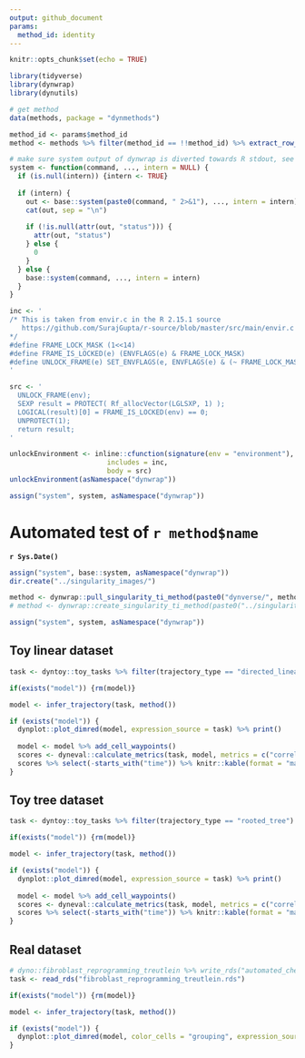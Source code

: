 ```yaml
---
output: github_document
params:
  method_id: identity
---
```


```r
knitr::opts_chunk$set(echo = TRUE)

library(tidyverse)
library(dynwrap)
library(dynutils)

# get method
data(methods, package = "dynmethods")

method_id <- params$method_id
method <- methods %>% filter(method_id == !!method_id) %>% extract_row_to_list(1)

# make sure system output of dynwrap is diverted towards R stdout, see https://gist.github.com/wch/3280369
system <- function(command, ..., intern = NULL) {
  if (is.null(intern)) {intern <- TRUE}
  
  if (intern) {
    out <- base::system(paste0(command, " 2>&1"), ..., intern = intern)
    cat(out, sep = "\n")
    
    if (!is.null(attr(out, "status"))) {
      attr(out, "status")
    } else {
      0
    }
  } else {
    base::system(command, ..., intern = intern)
  }
}

inc <- '
/* This is taken from envir.c in the R 2.15.1 source 
   https://github.com/SurajGupta/r-source/blob/master/src/main/envir.c
*/
#define FRAME_LOCK_MASK (1<<14)
#define FRAME_IS_LOCKED(e) (ENVFLAGS(e) & FRAME_LOCK_MASK)
#define UNLOCK_FRAME(e) SET_ENVFLAGS(e, ENVFLAGS(e) & (~ FRAME_LOCK_MASK))
'

src <- '
  UNLOCK_FRAME(env);
  SEXP result = PROTECT( Rf_allocVector(LGLSXP, 1) );
  LOGICAL(result)[0] = FRAME_IS_LOCKED(env) == 0;
  UNPROTECT(1);
  return result;
'

unlockEnvironment <- inline::cfunction(signature(env = "environment"),
                        includes = inc,
                        body = src)
unlockEnvironment(asNamespace("dynwrap"))

assign("system", system, asNamespace("dynwrap"))
```

# Automated test of __`r method$name`__

**`r Sys.Date()`**

```r
assign("system", base::system, asNamespace("dynwrap"))
dir.create("../singularity_images/")
```


```r
method <- dynwrap::pull_singularity_ti_method(paste0("dynverse/", method_id), singularity_images_folder = "../singularity_images/")
# method <- dynwrap::create_singularity_ti_method(paste0("../singularity_images/", method_id, ".simg"))
```

```r
assign("system", system, asNamespace("dynwrap"))
```

## Toy linear dataset

```r
task <- dyntoy::toy_tasks %>% filter(trajectory_type == "directed_linear") %>% extract_row_to_list(1)

if(exists("model")) {rm(model)}

model <- infer_trajectory(task, method())
```

```r
if (exists("model")) {
  dynplot::plot_dimred(model, expression_source = task) %>% print()
  
  model <- model %>% add_cell_waypoints()
  scores <- dyneval::calculate_metrics(task, model, metrics = c("correlation", "edge_flip"))
  scores %>% select(-starts_with("time")) %>% knitr::kable(format = "markdown")
}
```

## Toy tree dataset

```r
task <- dyntoy::toy_tasks %>% filter(trajectory_type == "rooted_tree") %>% extract_row_to_list(1)

if(exists("model")) {rm(model)}

model <- infer_trajectory(task, method())
```

```r
if (exists("model")) {
  dynplot::plot_dimred(model, expression_source = task) %>% print()
  
  model <- model %>% add_cell_waypoints()
  scores <- dyneval::calculate_metrics(task, model, metrics = c("correlation", "edge_flip"))
  scores %>% select(-starts_with("time")) %>% knitr::kable(format = "markdown")
}
```

## Real dataset

```r
# dyno::fibroblast_reprogramming_treutlein %>% write_rds("automated_checks/fibroblast_reprogramming_treutlein.rds")
task <- read_rds("fibroblast_reprogramming_treutlein.rds")

if(exists("model")) {rm(model)}

model <- infer_trajectory(task, method())
```

```r
if (exists("model")) {
  dynplot::plot_dimred(model, color_cells = "grouping", expression_source = task, grouping = task$grouping) %>% print()
}
```
